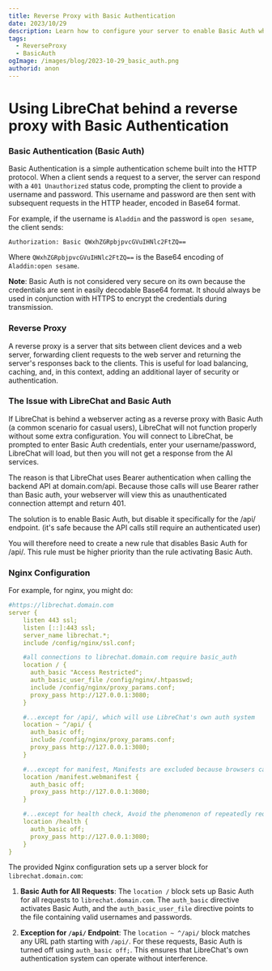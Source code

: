 ```yaml
---
title: Reverse Proxy with Basic Authentication
date: 2023/10/29
description: Learn how to configure your server to enable Basic Auth while disabling it for the /api/ endpoint, ensuring LibreChat's own auth system can operate smoothly.
tags:
  - ReverseProxy
  - BasicAuth
ogImage: /images/blog/2023-10-29_basic_auth.png
authorid: anon
---
```



<BlogHeader />

# Using LibreChat behind a reverse proxy with Basic Authentication

### Basic Authentication (Basic Auth)

Basic Authentication is a simple authentication scheme built into the HTTP protocol. When a client sends a request to a server, the server can respond with a `401 Unauthorized` status code, prompting the client to provide a username and password. This username and password are then sent with subsequent requests in the HTTP header, encoded in Base64 format. 

For example, if the username is `Aladdin` and the password is `open sesame`, the client sends:

```
Authorization: Basic QWxhZGRpbjpvcGVuIHNlc2FtZQ==
```

Where `QWxhZGRpbjpvcGVuIHNlc2FtZQ==` is the Base64 encoding of `Aladdin:open sesame`.

**Note**: Basic Auth is not considered very secure on its own because the credentials are sent in easily decodable Base64 format. It should always be used in conjunction with HTTPS to encrypt the credentials during transmission.

### Reverse Proxy

A reverse proxy is a server that sits between client devices and a web server, forwarding client requests to the web server and returning the server's responses back to the clients. This is useful for load balancing, caching, and, in this context, adding an additional layer of security or authentication.

### The Issue with LibreChat and Basic Auth

If LibreChat is behind a webserver acting as a reverse proxy with Basic Auth (a common scenario for casual users), LibreChat will not function properly without some extra configuration. You will connect to LibreChat, be prompted to enter Basic Auth credentials, enter your username/password, LibreChat will load, but then you will not get a response from the AI services.

The reason is that LibreChat uses Bearer authentication when calling the backend API at domain.com/api. Because those calls will use Bearer rather than Basic auth, your webserver will view this as unauthenticated connection attempt and return 401.

The solution is to enable Basic Auth, but disable it specifically for the /api/ endpoint. (it's safe because the API calls still require an authenticated user)

You will therefore need to create a new rule that disables Basic Auth for /api/. This rule must be higher priority than the rule activating Basic Auth. 

### Nginx Configuration

For example, for nginx, you might do:

```yaml filename="nginx.conf"
#https://librechat.domain.com
server {
	listen 443 ssl;
	listen [::]:443 ssl;
	server_name librechat.*;
	include /config/nginx/ssl.conf;

	#all connections to librechat.domain.com require basic_auth
	location / {
	  auth_basic "Access Restricted";
	  auth_basic_user_file /config/nginx/.htpasswd;
	  include /config/nginx/proxy_params.conf;
	  proxy_pass http://127.0.0.1:3080;
	}

	#...except for /api/, which will use LibreChat's own auth system
	location ~ ^/api/ {
	  auth_basic off;
	  include /config/nginx/proxy_params.conf;
	  proxy_pass http://127.0.0.1:3080;
	}

	#...except for manifest, Manifests are excluded because browsers cannot read them if BASIC authentication is enabled.
	location /manifest.webmanifest {
	  auth_basic off;
	  proxy_pass http://127.0.0.1:3080;
	}

	#...except for health check, Avoid the phenomenon of repeatedly requesting BASIC credentials in health checks. Note in particular that Safari has a bug in storing BASIC credentials.
	location /health {
	  auth_basic off;
	  proxy_pass http://127.0.0.1:3080;
	}
}
```

The provided Nginx configuration sets up a server block for `librechat.domain.com`:

1. **Basic Auth for All Requests**: The `location /` block sets up Basic Auth for all requests to `librechat.domain.com`. The `auth_basic` directive activates Basic Auth, and the `auth_basic_user_file` directive points to the file containing valid usernames and passwords.

2. **Exception for `/api/` Endpoint**: The `location ~ ^/api/` block matches any URL path starting with `/api/`. For these requests, Basic Auth is turned off using `auth_basic off;`. This ensures that LibreChat's own authentication system can operate without interference.

